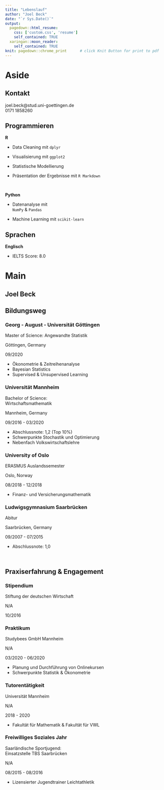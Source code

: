 ```yaml
---
title: "Lebenslauf"
author: "Joel Beck"
date: "`r Sys.Date()`"
output:
  pagedown::html_resume:            
    css: ['custom.css', 'resume']
    self_contained: TRUE
  xaringan::moon_reader:              
    self_contained: TRUE
knit: pagedown::chrome_print      # click Knit Button for print to pdf
---
```



Aside
================================================================================




Kontakt {#contact}
--------------------------------------------------------------------------------

<i class="fa fa-envelope"></i> joel.beck@stud.uni-goettingen.de  
<i class="fas fa-phone"></i> 0171 1858260




Programmieren {#programming}
-------------------------------------------------------------------

**R**

  - Data Cleaning mit `dplyr`
  
  - Visualisierung mit `ggplot2`
  
  - Statistische Modellierung
  
  - Präsentation der Ergebnisse mit `R Markdown` 
    
<br> <!-- vergrößert Abstand -->

**Python**

  - Datenanalyse mit <br> `NumPy` & `Pandas`
  
  - Machine Learning mit `scikit-learn`



Sprachen {#language} 
-------------------------------------------------------------------

**Englisch**

  - IELTS Score: 8.0






Main
================================================================================




Joel Beck {#title}
---------------------------------------------------------------------------------




Bildungsweg {data-icon=graduation-cap data-concise=true}
---------------------------------------------------------------------------------


### Georg - August - Universität Göttingen

Master of Science: Angewandte Statistik 

Göttingen, Germany

09/2020

- Ökonometrie & Zeitreihenanalyse
- Bayesian Statistics 
- Supervised & Unsupervised Learning
 


### Universität Mannheim 

Bachelor of Science: \
Wirtschaftsmathematik

Mannheim, Germany

09/2016 - 03/2020

- Abschlussnote: 1,2 (Top 10%)
<!-- - Grundlagen der reinen Mathematik  -->
- Schwerpunkte Stochastik und Optimierung 
- Nebenfach Volkswirtschaftslehre 


### University of Oslo

ERASMUS Auslandssemester

Oslo, Norway

08/2018 - 12/2018

- Finanz- und Versicherungsmathematik


### Ludwigsgymnasium Saarbrücken

Abitur 

Saarbrücken, Germany

09/2007 - 07/2015

- Abschlussnote: 1,0 
<!-- - Leistungskurse Mathematik und Deutsch -->


<br> <!-- vergrößert Abstand -->



Praxiserfahrung & Engagement {data-icon=chalkboard-teacher} 
---------------------------------------------------------------------------------

### Stipendium

Stiftung der deutschen Wirtschaft

N/A

10/2016 



### Praktikum

Studybees GmbH Mannheim

N/A

03/2020 - 06/2020

- Planung und Durchführung von Onlinekursen 
- Schwerpunkte Statistik & Ökonometrie



### Tutorentätigkeit

Universität Mannheim

N/A

2018 - 2020

- Fakultät für Mathematik & Fakultät für VWL



### Freiwilliges Soziales Jahr

Saarländische Sportjugend: \
Einsatzstelle TBS Saarbrücken

N/A

08/2015 - 08/2016

- Lizensierter Jugendtrainer Leichtathletik

<br> <!-- verlängert Timeline nach unten -->
